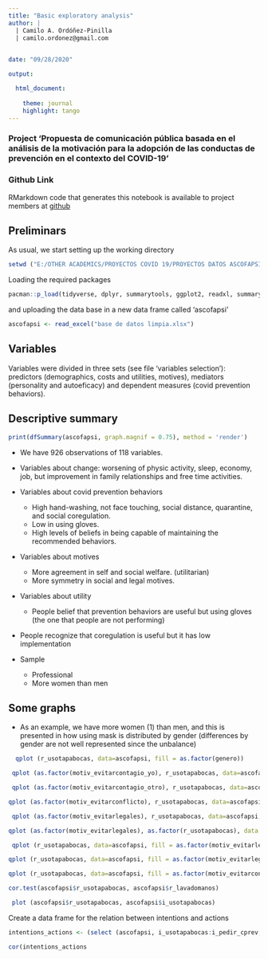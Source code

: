 ```yaml
---
title: "Basic exploratory analysis"
author: |
  | Camilo A. Ordóñez-Pinilla
  | camilo.ordonez@gmail.com
  

date: "09/28/2020"

output:

  html_document:
  
    theme: journal
    highlight: tango
---
```

### **Project 'Propuesta de comunicación pública basada en el análisis de la motivación para la adopción de las conductas de prevención en el contexto del COVID-19'**

### Github Link

RMarkdown code that generates this notebook is available to project members at  [github](https://github.com/caordonezp/project_ascofapsi_2020)

## Preliminars

As usual, we start setting up the working directory

```r
setwd ("E:/OTHER ACADEMICS/PROYECTOS COVID 19/PROYECTOS DATOS ASCOFAPSI/project_ascofapsi_2020")
```

Loading the required packages

```r

pacman::p_load(tidyverse, dplyr, summarytools, ggplot2, readxl, summarytools)
```


and uploading the data base in a new data frame called 'ascofapsi'

```r
ascofapsi <- read_excel("base de datos limpia.xlsx")
```

## Variables 

Variables were divided in three sets (see file 'variables selection'): predictors (demographics, costs and utilities, motives), mediators (personality and autoeficacy) and dependent measures (covid prevention behaviors).

## Descriptive summary

```r
print(dfSummary(ascofapsi, graph.magnif = 0.75), method = 'render')
```

* We have 926 observations of 118 variables.

* Variables about change: worsening of physic activity, sleep, economy, job, but improvement in family relationships and free time activities.

* Variables about covid prevention behaviors

  * High hand-washing, not face touching, social distance, quarantine, and social coregulation. 
  * Low in using gloves.
  * High levels of beliefs in being capable of maintaining the recommended behaviors.
  
* Variables about motives
  * More agreement in self and social welfare. (utilitarian)
  * More symmetry in social and legal motives.
  
* Variables about utility
  * People belief that prevention behaviors are useful but using gloves (the one that people are not performing)
  
* People recognize that coregulation is useful but it has low implementation

* Sample
  * Professional
  * More women than men

## Some graphs

- As an example, we have more women (1) than men, and this is presented in how using mask is distributed by gender (differences by gender are not well represented since the unbalance)

```r
  qplot (r_usotapabocas, data=ascofapsi, fill = as.factor(genero))
```
```r
 qplot (as.factor(motiv_evitarcontagio_yo), r_usotapabocas, data=ascofapsi, geom = "boxplot")
```
```r
 qplot (as.factor(motiv_evitarcontagio_otro), r_usotapabocas, data=ascofapsi, geom = "boxplot")
```

```r
qplot (as.factor(motiv_evitarconflicto), r_usotapabocas, data=ascofapsi, geom = "boxplot")
```
```r
 qplot (as.factor(motiv_evitarlegales), r_usotapabocas, data=ascofapsi, geom = "boxplot")
```
```r
qplot (as.factor(motiv_evitarlegales), as.factor(r_usotapabocas), data = ascofapsi, facets = .~genero)
```
```r
 qplot (r_usotapabocas, data=ascofapsi, fill = as.factor(motiv_evitarlegales))
```


```r

qplot (r_usotapabocas, data=ascofapsi, fill = as.factor(motiv_evitarlegales))

``` 
```r
qplot (r_usotapabocas, data=ascofapsi, fill = as.factor(motiv_evitarconflicto))
```
```r
cor.test(ascofapsi$r_usotapabocas, ascofapsi$r_lavadomanos)
```
```r
 plot (ascofapsi$r_usotapabocas, ascofapsi$i_usotapabocas)
```
Create a data frame for the relation between intentions and actions
```r
intentions_actions <- (select (ascofapsi, i_usotapabocas:i_pedir_cprev, r_usotapabocas: r_pedir_cprev))
```

```r
cor(intentions_actions                                                                                                                                                               )
```

